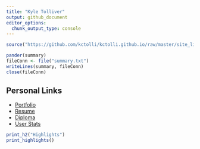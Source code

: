 ```yaml
---
title: "Kyle Tolliver"
output: github_document
editor_options: 
  chunk_output_type: console
---
```


```r
source("https://github.com/kctolli/kctolli.github.io/raw/master/site_libs/site.R")
```

```r
pander(summary)
fileConn <- file("summary.txt")
writeLines(summary, fileConn)
close(fileConn)
```

## Personal Links
  
- [Portfolio](https://kctolli.github.io/)
- [Resume](https://kctolli.github.io/Resume/)
- [Diploma](https://kctolli.github.io/site_libs/images/diploma.pdf)
- [User Stats](https://kctolli.github.io/kctolli/stats.html)

```r
print_h2("Highlights")
print_highlights() 
```